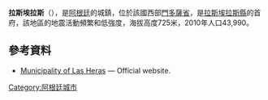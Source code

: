 {{Coord|32|51|S|68|49|W|display=title}}

'''拉斯埃拉斯'''（{{lang-es|Las Heras}}），是[[阿根廷|阿根廷]]的城鎮，位於該國西部[[門多薩省|門多薩省]]，是[[拉斯埃拉斯縣|拉斯埃拉斯縣]]的首府，該地區的地震活動頻繁和低強度，海拔高度725米，2010年人口43,990。

==參考資料==
* [https://web.archive.org/web/20080820082720/http://www.lasheras-mendoza.gov.ar/ Municipality of Las Heras] — Official website.

{{Argentina-geo-stub}}
[[Category:阿根廷城市|Category:阿根廷城市]]